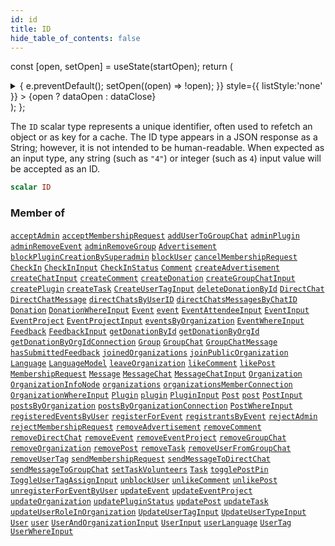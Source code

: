 ```yaml
---
id: id
title: ID
hide_table_of_contents: false
---
```






const [open, setOpen] = useState(startOpen);
return (
<details {...(open ? { open: true } : {})} className="details" style={{ border:'none', boxShadow:'none', background:'var(--ifm-background-color)' }}>
<summary
onClick={(e) => {
e.preventDefault();
setOpen((open) => !open);
}}
style={{ listStyle:'none' }} >
{open ? dataOpen : dataClose}
</summary>
{open && children}
</details>
);
};

The `ID` scalar type represents a unique identifier, often used to refetch an object or as key for a cache. The ID type appears in a JSON response as a String; however, it is not intended to be human-readable. When expected as an input type, any string (such as `"4"`) or integer (such as `4`) input value will be accepted as an ID.

```graphql
scalar ID
```

### Member of

[`acceptAdmin`](../../../docs/schema/mutations/accept-admin) <Badge class="secondary" text="mutation"/><Bullet />[`acceptMembershipRequest`](../../../docs/schema/mutations/accept-membership-request) <Badge class="secondary" text="mutation"/><Bullet />[`addUserToGroupChat`](../../../docs/schema/mutations/add-user-to-group-chat) <Badge class="secondary" text="mutation"/><Bullet />[`adminPlugin`](../../../docs/schema/queries/admin-plugin) <Badge class="secondary" text="query"/><Bullet />[`adminRemoveEvent`](../../../docs/schema/mutations/admin-remove-event) <Badge class="secondary" text="mutation"/><Bullet />[`adminRemoveGroup`](../../../docs/schema/mutations/admin-remove-group) <Badge class="secondary" text="mutation"/><Bullet />[`Advertisement`](../../../docs/schema/objects/advertisement) <Badge class="secondary" text="object"/><Bullet />[`blockPluginCreationBySuperadmin`](../../../docs/schema/mutations/block-plugin-creation-by-superadmin) <Badge class="secondary" text="mutation"/><Bullet />[`blockUser`](../../../docs/schema/mutations/block-user) <Badge class="secondary" text="mutation"/><Bullet />[`cancelMembershipRequest`](../../../docs/schema/mutations/cancel-membership-request) <Badge class="secondary" text="mutation"/><Bullet />[`CheckIn`](../../../docs/schema/objects/check-in) <Badge class="secondary" text="object"/><Bullet />[`CheckInInput`](../../../docs/schema/inputs/check-in-input) <Badge class="secondary" text="input"/><Bullet />[`CheckInStatus`](../../../docs/schema/objects/check-in-status) <Badge class="secondary" text="object"/><Bullet />[`Comment`](../../../docs/schema/objects/comment) <Badge class="secondary" text="object"/><Bullet />[`createAdvertisement`](../../../docs/schema/mutations/create-advertisement) <Badge class="secondary" text="mutation"/><Bullet />[`createChatInput`](../../../docs/schema/inputs/create-chat-input) <Badge class="secondary" text="input"/><Bullet />[`createComment`](../../../docs/schema/mutations/create-comment) <Badge class="secondary" text="mutation"/><Bullet />[`createDonation`](../../../docs/schema/mutations/create-donation) <Badge class="secondary" text="mutation"/><Bullet />[`createGroupChatInput`](../../../docs/schema/inputs/create-group-chat-input) <Badge class="secondary" text="input"/><Bullet />[`createPlugin`](../../../docs/schema/mutations/create-plugin) <Badge class="secondary" text="mutation"/><Bullet />[`createTask`](../../../docs/schema/mutations/create-task) <Badge class="secondary" text="mutation"/><Bullet />[`CreateUserTagInput`](../../../docs/schema/inputs/create-user-tag-input) <Badge class="secondary" text="input"/><Bullet />[`deleteDonationById`](../../../docs/schema/mutations/delete-donation-by-id) <Badge class="secondary" text="mutation"/><Bullet />[`DirectChat`](../../../docs/schema/objects/direct-chat) <Badge class="secondary" text="object"/><Bullet />[`DirectChatMessage`](../../../docs/schema/objects/direct-chat-message) <Badge class="secondary" text="object"/><Bullet />[`directChatsByUserID`](../../../docs/schema/queries/direct-chats-by-user-id) <Badge class="secondary" text="query"/><Bullet />[`directChatsMessagesByChatID`](../../../docs/schema/queries/direct-chats-messages-by-chat-id) <Badge class="secondary" text="query"/><Bullet />[`Donation`](../../../docs/schema/objects/donation) <Badge class="secondary" text="object"/><Bullet />[`DonationWhereInput`](../../../docs/schema/inputs/donation-where-input) <Badge class="secondary" text="input"/><Bullet />[`Event`](../../../docs/schema/objects/event) <Badge class="secondary" text="object"/><Bullet />[`event`](../../../docs/schema/queries/event) <Badge class="secondary" text="query"/><Bullet />[`EventAttendeeInput`](../../../docs/schema/inputs/event-attendee-input) <Badge class="secondary" text="input"/><Bullet />[`EventInput`](../../../docs/schema/inputs/event-input) <Badge class="secondary" text="input"/><Bullet />[`EventProject`](../../../docs/schema/objects/event-project) <Badge class="secondary" text="object"/><Bullet />[`EventProjectInput`](../../../docs/schema/inputs/event-project-input) <Badge class="secondary" text="input"/><Bullet />[`eventsByOrganization`](../../../docs/schema/queries/events-by-organization) <Badge class="secondary" text="query"/><Bullet />[`EventWhereInput`](../../../docs/schema/inputs/event-where-input) <Badge class="secondary" text="input"/><Bullet />[`Feedback`](../../../docs/schema/objects/feedback) <Badge class="secondary" text="object"/><Bullet />[`FeedbackInput`](../../../docs/schema/inputs/feedback-input) <Badge class="secondary" text="input"/><Bullet />[`getDonationById`](../../../docs/schema/queries/get-donation-by-id) <Badge class="secondary" text="query"/><Bullet />[`getDonationByOrgId`](../../../docs/schema/queries/get-donation-by-org-id) <Badge class="secondary" text="query"/><Bullet />[`getDonationByOrgIdConnection`](../../../docs/schema/queries/get-donation-by-org-id-connection) <Badge class="secondary" text="query"/><Bullet />[`Group`](../../../docs/schema/objects/group) <Badge class="secondary" text="object"/><Bullet />[`GroupChat`](../../../docs/schema/objects/group-chat) <Badge class="secondary" text="object"/><Bullet />[`GroupChatMessage`](../../../docs/schema/objects/group-chat-message) <Badge class="secondary" text="object"/><Bullet />[`hasSubmittedFeedback`](../../../docs/schema/queries/has-submitted-feedback) <Badge class="secondary" text="query"/><Bullet />[`joinedOrganizations`](../../../docs/schema/queries/joined-organizations) <Badge class="secondary" text="query"/><Bullet />[`joinPublicOrganization`](../../../docs/schema/mutations/join-public-organization) <Badge class="secondary" text="mutation"/><Bullet />[`Language`](../../../docs/schema/objects/language) <Badge class="secondary" text="object"/><Bullet />[`LanguageModel`](../../../docs/schema/objects/language-model) <Badge class="secondary" text="object"/><Bullet />[`leaveOrganization`](../../../docs/schema/mutations/leave-organization) <Badge class="secondary" text="mutation"/><Bullet />[`likeComment`](../../../docs/schema/mutations/like-comment) <Badge class="secondary" text="mutation"/><Bullet />[`likePost`](../../../docs/schema/mutations/like-post) <Badge class="secondary" text="mutation"/><Bullet />[`MembershipRequest`](../../../docs/schema/objects/membership-request) <Badge class="secondary" text="object"/><Bullet />[`Message`](../../../docs/schema/objects/message) <Badge class="secondary" text="object"/><Bullet />[`MessageChat`](../../../docs/schema/objects/message-chat) <Badge class="secondary" text="object"/><Bullet />[`MessageChatInput`](../../../docs/schema/inputs/message-chat-input) <Badge class="secondary" text="input"/><Bullet />[`Organization`](../../../docs/schema/objects/organization) <Badge class="secondary" text="object"/><Bullet />[`OrganizationInfoNode`](../../../docs/schema/objects/organization-info-node) <Badge class="secondary" text="object"/><Bullet />[`organizations`](../../../docs/schema/queries/organizations) <Badge class="secondary" text="query"/><Bullet />[`organizationsMemberConnection`](../../../docs/schema/queries/organizations-member-connection) <Badge class="secondary" text="query"/><Bullet />[`OrganizationWhereInput`](../../../docs/schema/inputs/organization-where-input) <Badge class="secondary" text="input"/><Bullet />[`Plugin`](../../../docs/schema/objects/plugin) <Badge class="secondary" text="object"/><Bullet />[`plugin`](../../../docs/schema/queries/plugin) <Badge class="secondary" text="query"/><Bullet />[`PluginInput`](../../../docs/schema/inputs/plugin-input) <Badge class="secondary" text="input"/><Bullet />[`Post`](../../../docs/schema/objects/post) <Badge class="secondary" text="object"/><Bullet />[`post`](../../../docs/schema/queries/post) <Badge class="secondary" text="query"/><Bullet />[`PostInput`](../../../docs/schema/inputs/post-input) <Badge class="secondary" text="input"/><Bullet />[`postsByOrganization`](../../../docs/schema/queries/posts-by-organization) <Badge class="secondary" text="query"/><Bullet />[`postsByOrganizationConnection`](../../../docs/schema/queries/posts-by-organization-connection) <Badge class="secondary" text="query"/><Bullet />[`PostWhereInput`](../../../docs/schema/inputs/post-where-input) <Badge class="secondary" text="input"/><Bullet />[`registeredEventsByUser`](../../../docs/schema/queries/registered-events-by-user) <Badge class="secondary" text="query"/><Bullet />[`registerForEvent`](../../../docs/schema/mutations/register-for-event) <Badge class="secondary" text="mutation"/><Bullet />[`registrantsByEvent`](../../../docs/schema/queries/registrants-by-event) <Badge class="secondary" text="query"/><Bullet />[`rejectAdmin`](../../../docs/schema/mutations/reject-admin) <Badge class="secondary" text="mutation"/><Bullet />[`rejectMembershipRequest`](../../../docs/schema/mutations/reject-membership-request) <Badge class="secondary" text="mutation"/><Bullet />[`removeAdvertisement`](../../../docs/schema/mutations/remove-advertisement) <Badge class="secondary" text="mutation"/><Bullet />[`removeComment`](../../../docs/schema/mutations/remove-comment) <Badge class="secondary" text="mutation"/><Bullet />[`removeDirectChat`](../../../docs/schema/mutations/remove-direct-chat) <Badge class="secondary" text="mutation"/><Bullet />[`removeEvent`](../../../docs/schema/mutations/remove-event) <Badge class="secondary" text="mutation"/><Bullet />[`removeEventProject`](../../../docs/schema/mutations/remove-event-project) <Badge class="secondary" text="mutation"/><Bullet />[`removeGroupChat`](../../../docs/schema/mutations/remove-group-chat) <Badge class="secondary" text="mutation"/><Bullet />[`removeOrganization`](../../../docs/schema/mutations/remove-organization) <Badge class="secondary" text="mutation"/><Bullet />[`removePost`](../../../docs/schema/mutations/remove-post) <Badge class="secondary" text="mutation"/><Bullet />[`removeTask`](../../../docs/schema/mutations/remove-task) <Badge class="secondary" text="mutation"/><Bullet />[`removeUserFromGroupChat`](../../../docs/schema/mutations/remove-user-from-group-chat) <Badge class="secondary" text="mutation"/><Bullet />[`removeUserTag`](../../../docs/schema/mutations/remove-user-tag) <Badge class="secondary" text="mutation"/><Bullet />[`sendMembershipRequest`](../../../docs/schema/mutations/send-membership-request) <Badge class="secondary" text="mutation"/><Bullet />[`sendMessageToDirectChat`](../../../docs/schema/mutations/send-message-to-direct-chat) <Badge class="secondary" text="mutation"/><Bullet />[`sendMessageToGroupChat`](../../../docs/schema/mutations/send-message-to-group-chat) <Badge class="secondary" text="mutation"/><Bullet />[`setTaskVolunteers`](../../../docs/schema/mutations/set-task-volunteers) <Badge class="secondary" text="mutation"/><Bullet />[`Task`](../../../docs/schema/objects/task) <Badge class="secondary" text="object"/><Bullet />[`togglePostPin`](../../../docs/schema/mutations/toggle-post-pin) <Badge class="secondary" text="mutation"/><Bullet />[`ToggleUserTagAssignInput`](../../../docs/schema/inputs/toggle-user-tag-assign-input) <Badge class="secondary" text="input"/><Bullet />[`unblockUser`](../../../docs/schema/mutations/unblock-user) <Badge class="secondary" text="mutation"/><Bullet />[`unlikeComment`](../../../docs/schema/mutations/unlike-comment) <Badge class="secondary" text="mutation"/><Bullet />[`unlikePost`](../../../docs/schema/mutations/unlike-post) <Badge class="secondary" text="mutation"/><Bullet />[`unregisterForEventByUser`](../../../docs/schema/mutations/unregister-for-event-by-user) <Badge class="secondary" text="mutation"/><Bullet />[`updateEvent`](../../../docs/schema/mutations/update-event) <Badge class="secondary" text="mutation"/><Bullet />[`updateEventProject`](../../../docs/schema/mutations/update-event-project) <Badge class="secondary" text="mutation"/><Bullet />[`updateOrganization`](../../../docs/schema/mutations/update-organization) <Badge class="secondary" text="mutation"/><Bullet />[`updatePluginStatus`](../../../docs/schema/mutations/update-plugin-status) <Badge class="secondary" text="mutation"/><Bullet />[`updatePost`](../../../docs/schema/mutations/update-post) <Badge class="secondary" text="mutation"/><Bullet />[`updateTask`](../../../docs/schema/mutations/update-task) <Badge class="secondary" text="mutation"/><Bullet />[`updateUserRoleInOrganization`](../../../docs/schema/mutations/update-user-role-in-organization) <Badge class="secondary" text="mutation"/><Bullet />[`UpdateUserTagInput`](../../../docs/schema/inputs/update-user-tag-input) <Badge class="secondary" text="input"/><Bullet />[`UpdateUserTypeInput`](../../../docs/schema/inputs/update-user-type-input) <Badge class="secondary" text="input"/><Bullet />[`User`](../../../docs/schema/objects/user) <Badge class="secondary" text="object"/><Bullet />[`user`](../../../docs/schema/queries/user) <Badge class="secondary" text="query"/><Bullet />[`UserAndOrganizationInput`](../../../docs/schema/inputs/user-and-organization-input) <Badge class="secondary" text="input"/><Bullet />[`UserInput`](../../../docs/schema/inputs/user-input) <Badge class="secondary" text="input"/><Bullet />[`userLanguage`](../../../docs/schema/queries/user-language) <Badge class="secondary" text="query"/><Bullet />[`UserTag`](../../../docs/schema/objects/user-tag) <Badge class="secondary" text="object"/><Bullet />[`UserWhereInput`](../../../docs/schema/inputs/user-where-input) <Badge class="secondary" text="input"/>
